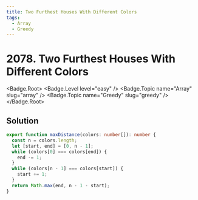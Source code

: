 ```yaml
---
title: Two Furthest Houses With Different Colors
tags:
  - Array
  - Greedy
---
```


# 2078. Two Furthest Houses With Different Colors

<Badge.Root>
  <Badge.Level level="easy" />
  <Badge.Topic name="Array" slug="array" />
  <Badge.Topic name="Greedy" slug="greedy" />
</Badge.Root>

## Solution

```typescript filename="solution.ts" copy
export function maxDistance(colors: number[]): number {
  const n = colors.length;
  let [start, end] = [0, n - 1];
  while (colors[0] === colors[end]) {
    end -= 1;
  }
  while (colors[n - 1] === colors[start]) {
    start += 1;
  }
  return Math.max(end, n - 1 - start);
}
```

<ProblemLink
  codingSite="leetcode"
  href="https://leetcode.com/problems/two-furthest-houses-with-different-colors"
  title="Two Furthest Houses With Different Colors"
/>
